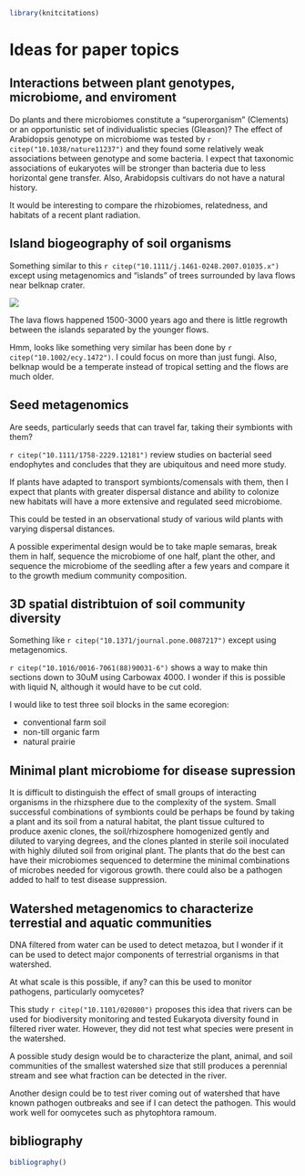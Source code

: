 ```r
library(knitcitations)
```

# Ideas for paper topics

## Interactions between plant genotypes, microbiome, and enviroment

Do plants and there microbiomes constitute a "superorganism" (Clements) or an opportunistic set of individualistic species (Gleason)?
The effect of Arabidopsis genotype on microbiome was tested by `r citep("10.1038/nature11237")` and they found some relatively weak associations between genotype and some bacteria.
I expect that taxonomic associations of eukaryotes will be stronger than bacteria due to less horizontal gene transfer. 
Also, Arabidopsis cultivars do not have a natural history.

It would be interesting to compare the rhizobiomes, relatedness, and habitats of a recent plant radiation.


## Island biogeography of soil organisms

Something similar to this `r citep("10.1111/j.1461-0248.2007.01035.x")` except using metagenomics and "islands" of trees surrounded by lava flows near belknap crater. 

![](belknap_tree_islands.jpg)

The lava flows happened 1500-3000 years ago and there is little regrowth between the islands separated by the younger flows. 

Hmm, looks like something very similar has been done by `r citep("10.1002/ecy.1472")`.
I could focus on more than just fungi.
Also, belknap would be a temperate instead of tropical setting and the flows are much older. 



## Seed metagenomics 

Are seeds, particularly seeds that can travel far, taking their symbionts with them? 

`r citep("10.1111/1758-2229.12181")` review studies on bacterial seed endophytes and concludes that they are ubiquitous and need more study. 

If plants have adapted to transport symbionts/comensals with them, then I expect that plants with greater dispersal distance and ability to colonize new habitats will have a more extensive and regulated seed microbiome.

This could be tested in an observational study of various wild plants with varying dispersal distances.

A possible experimental design would be to take maple semaras, break them in half, sequence the microbiome of one half, plant the other, and sequence the microbiome of the seedling after a few years and compare it to the growth medium community composition. 


## 3D spatial distribtuion of soil community diversity

Something like `r citep("10.1371/journal.pone.0087217")` except using metagenomics.

`r citep("10.1016/0016-7061(88)90031-6")` shows a way to make thin sections down to 30uM using Carbowax 4000.
I wonder if this is possible with liquid N, although it would have to be cut cold.

I would like to test three soil blocks in the same ecoregion: 

* conventional farm soil
* non-till organic farm
* natural prairie


## Minimal plant microbiome for disease supression

It is difficult to distinguish the effect of small groups of interacting organisms in the rhizsphere due to the complexity of the system. 
Small successful combinations of symbionts could be perhaps be found by taking a plant and its soil from a natural habitat, the plant tissue cultured to produce axenic clones, the soil/rhizosphere homogenized gently and diluted to varying degrees, and the clones  planted in sterile soil inoculated with highly diluted soil from original plant. 
The plants that do the best can have their microbiomes sequenced to determine the minimal combinations of microbes needed for vigorous growth. 
there could also be a pathogen added to half to test disease suppression.


## Watershed metagenomics to characterize terrestial and aquatic communities

DNA filtered from water can be used to detect metazoa, but I wonder if it can be used to detect major components of terrestrial organisms in that watershed. 

At what scale is this possible, if any? 
can this be used to monitor pathogens, particularly oomycetes?

This study `r citep("10.1101/020800")` proposes this idea that rivers can be used for biodiversity monitoring and tested Eukaryota diversity found in filtered river water.
However, they did not test what species were present in the watershed.

A possible study design would be to characterize the plant, animal, and soil communities of the smallest watershed size that still produces a perennial stream and see what fraction can be detected in the river. 

Another design could be to test river coming out of watershed that have known pathogen outbreaks and see if I can detect the pathogen. 
This would work well for oomycetes such as phytophtora ramoum.


## bibliography

```r
bibliography()
```

